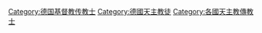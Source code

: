 [[Category:德国基督教传教士|Category:德国基督教传教士]]
[[Category:德國天主教徒|Category:德國天主教徒]]
[[Category:各國天主教傳教士|Category:各國天主教傳教士]]